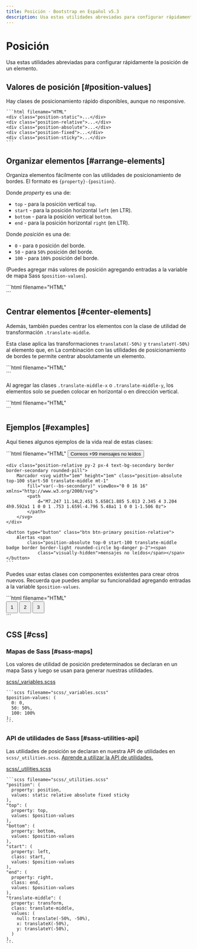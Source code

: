 ```yaml
---
title: Posición · Bootstrap en Español v5.3
description: Usa estas utilidades abreviadas para configurar rápidamente la posición de un elemento.
---
```


# Posición

Usa estas utilidades abreviadas para configurar rápidamente la posición de un elemento.

<MainBanner />

Valores de posición [#position-values]
---------------------------------------

Hay clases de posicionamiento rápido disponibles, aunque no responsive.

    ```html filename="HTML"
    <div class="position-static">...</div>
    <div class="position-relative">...</div>
    <div class="position-absolute">...</div>
    <div class="position-fixed">...</div>
    <div class="position-sticky">...</div>
    ```

Organizar elementos [#arrange-elements]
----------------------------------------

Organiza elementos fácilmente con las utilidades de posicionamiento de bordes. El formato es `{property}-{position}`.

Donde _property_ es una de:

* `top` \- para la posición vertical `top`.
* `start` \- para la posición horizontal `left` (en LTR).
* `bottom` \- para la posición vertical `bottom`.
* `end` \- para la posición horizontal `right` (en LTR).

Donde _posición_ es una de:

* `0` \- para `0` posición del borde.
* `50` \- para `50%` posición del borde.
* `100` \- para `100%` posición del borde.

(Puedes agregar más valores de posición agregando entradas a la variable de mapa Sass `$position-values`).

<DemoIframe path="/demos/bootstrap/5.3/utilities/position/arrange-elements.html">
    ```html filename="HTML"
    <div class="position-relative">
        <div class="position-absolute top-0 start-0"></div>
        <div class="position-absolute top-0 end-0"></div>
        <div class="position-absolute top-50 start-50"></div>
        <div class="position-absolute bottom-50 end-50"></div>
        <div class="position-absolute bottom-0 start-0"></div>
        <div class="position-absolute bottom-0 end-0"></div>
    </div>
    ```
</DemoIframe>

Centrar elementos [#center-elements]
-------------------------------------

Además, también puedes centrar los elementos con la clase de utilidad de transformación `.translate-middle`.

Esta clase aplica las transformaciones `translateX(-50%)` y `translateY(-50%)` al elemento que, en La combinación con las utilidades de posicionamiento de bordes te permite centrar absolutamente un elemento.

<DemoIframe path="/demos/bootstrap/5.3/utilities/position/center-elements-1.html">
    ```html filename="HTML"
    <div class="position-relative">
        <div class="position-absolute top-0 start-0 translate-middle"></div>
        <div class="position-absolute top-0 start-50 translate-middle"></div>
        <div class="position-absolute top-0 start-100 translate-middle"></div>
        <div class="position-absolute top-50 start-0 translate-middle"></div>
        <div class="position-absolute top-50 start-50 translate-middle"></div>
        <div class="position-absolute top-50 start-100 translate-middle"></div>
        <div class="position-absolute top-100 start-0 translate-middle"></div>
        <div class="position-absolute top-100 start-50 translate-middle"></div>
        <div class="position-absolute top-100 start-100 translate-middle"></div>
    </div>
    ```
</DemoIframe>

Al agregar las clases `.translate-middle-x` o `.translate-middle-y`, los elementos solo se pueden colocar en horizontal o en dirección vertical.

<DemoIframe path="/demos/bootstrap/5.3/utilities/position/center-elements-2.html">
    ```html filename="HTML"
    <div class="position-relative">
        <div class="position-absolute top-0 start-0"></div>
        <div class="position-absolute top-0 start-50 translate-middle-x"></div>
        <div class="position-absolute top-0 end-0"></div>
        <div class="position-absolute top-50 start-0 translate-middle-y"></div>
        <div class="position-absolute top-50 start-50 translate-middle"></div>
        <div class="position-absolute top-50 end-0 translate-middle-y"></div>
        <div class="position-absolute bottom-0 start-0"></div>
        <div class="position-absolute bottom-0 start-50 translate-middle-x"></div>
        <div class="position-absolute bottom-0 end-0"></div>
    </div>
    ```
</DemoIframe>

Ejemplos [#examples]
---------------------

Aquí tienes algunos ejemplos de la vida real de estas clases:

<DemoIframe path="/demos/bootstrap/5.3/utilities/position/examples-1.html">
    ```html filename="HTML"
    <button type="button" class="btn btn-primary position-relative">
        Correos <span class="position-absolute top-0 start-100 translate-middle badge rounded-pill bg-secondary">+99
            <span class="visually-hidden">mensajes no leídos</span></span>
    </button>

    <div class="position-relative py-2 px-4 text-bg-secondary border border-secondary rounded-pill">
        Marcador <svg width="1em" height="1em" class="position-absolute top-100 start-50 translate-middle mt-1"
            fill="var(--bs-secondary)" viewBox="0 0 16 16" xmlns="http://www.w3.org/2000/svg">
            <path
                d="M7.247 11.14L2.451 5.658C1.885 5.013 2.345 4 3.204 4h9.592a1 1 0 0 1 .753 1.659l-4.796 5.48a1 1 0 0 1-1.506 0z">
            </path>
        </svg>
    </div>

    <button type="button" class="btn btn-primary position-relative">
        Alertas <span
            class="position-absolute top-0 start-100 translate-middle badge border border-light rounded-circle bg-danger p-2"><span
                class="visually-hidden">mensajes no leídos</span></span>
    </button>
    ```
</DemoIframe>

Puedes usar estas clases con componentes existentes para crear otros nuevos. Recuerda que puedes ampliar su funcionalidad agregando entradas a la variable `$position-values`.

<DemoIframe path="/demos/bootstrap/5.3/utilities/position/examples-2.html">
    ```html filename="HTML"
    <div class="position-relative m-4">
        <div class="progress" role="progressbar" aria-label="Progreso" aria-valuenow="50" aria-valuemin="0"
            aria-valuemax="100" style="height: 1px;">
            <div class="progress-bar" style="width: 50%"></div>
        </div>
        <button type="button"
            class="position-absolute top-0 start-0 translate-middle btn btn-sm btn-primary rounded-pill"
            style="width: 2rem; height:2rem;">1</button>
        <button type="button"
            class="position-absolute top-0 start-50 translate-middle btn btn-sm btn-primary rounded-pill"
            style="width: 2rem; height:2rem;">2</button>
        <button type="button"
            class="position-absolute top-0 start-100 translate-middle btn btn-sm btn-secondary rounded-pill"
            style="width: 2rem; height:2rem;">3</button>
    </div>
    ```
</DemoIframe>

CSS [#css]
-----------

### Mapas de Sass [#sass-maps]

Los valores de utilidad de posición predeterminados se declaran en un mapa Sass y luego se usan para generar nuestras utilidades.

[scss/_variables.scss](https://github.com/twbs/bootstrap/blob/v5.3.2/scss/_variables.scss)

    ```scss filename="scss/_variables.scss"
    $position-values: (
      0: 0,
      50: 50%,
      100: 100%
    );
    ```

### API de utilidades de Sass [#sass-utilities-api]

Las utilidades de posición se declaran en nuestra API de utilidades en `scss/_utilities.scss`. [Aprende a utilizar la API de utilidades.](/bootstrap/5.3/utilities/api/#using-the-api)

[scss/_utilities.scss](https://github.com/twbs/bootstrap/blob/v5.3.2/scss/_utilities.scss)

    ```scss filename="scss/_utilities.scss"
    "position": (
      property: position,
      values: static relative absolute fixed sticky
    ),
    "top": (
      property: top,
      values: $position-values
    ),
    "bottom": (
      property: bottom,
      values: $position-values
    ),
    "start": (
      property: left,
      class: start,
      values: $position-values
    ),
    "end": (
      property: right,
      class: end,
      values: $position-values
    ),
    "translate-middle": (
      property: transform,
      class: translate-middle,
      values: (
        null: translate(-50%, -50%),
        x: translateX(-50%),
        y: translateY(-50%),
      )
    ),
    ```